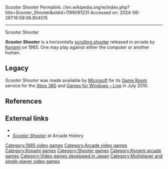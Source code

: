 Scooter Shooter
Permalink: //en.wikipedia.org/w/index.php?title=Scooter_Shooter&oldid=1199091231
Accessed on: 2024-06-26T16:59:06.904515



------
Scooter Shooter
{{Short description|1985 arcade video game}}
{{Multiple issues|
{{no footnotes|date=November 2018}}
{{Unreferenced|date=April 2021}}
}}
{{Infobox video game
|title=Scooter Shooter
|image=
|caption=
|developer = [[Konami]]
|publisher = [[Konami]]
|designer=
|released = {{vgrelease|JP|1985}}
|platforms= [[Arcade game|Arcade]]
|genre = [[Scrolling shooter]]
|modes = [[Single player]], 2 player simultaneous
}}

'''''Scooter Shooter''''' is a horizontally [[scrolling shooter]] released in arcade by [[Konami]] on 1985. One may play against either the computer or another human.

==Legacy==
''Scooter Shooter'' was made available by [[Microsoft]] for its [[Game Room]] service for the [[Xbox 360]] and [[Games for Windows – Live]] in July 2010.

==References==
{{reflist}}

==External links==
* {{KLOV game|id=13213}}
* [http://www.arcade-history.com/?n=scooter-shooter&page=detail&id=3278 ''Scooter Shooter''] at Arcade History

[[Category:1985 video games]]
[[Category:Arcade video games]]
[[Category:Konami games]]
[[Category:Shooter games]]
[[Category:Konami arcade games]]
[[Category:Video games developed in Japan]]
[[Category:Multiplayer and single-player video games]]


{{Konami-stub}}